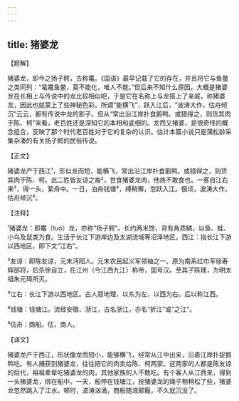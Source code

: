 ```yaml
---
---
---
```

title: 猪婆龙
---




【题解】


猪婆龙，即今之扬子鳄，古称鼍。《国语》最早记载了它的存在，并且将它与鱼鳖之类同列：“鼋鼍鱼鳖，莫不能化，唯人不能。”但后来不知什么原因，大概是猪婆龙在长相上与传说中的龙比较相似吧，于是它在名称上与龙搭上了亲戚，称猪婆龙，因此也就蒙上了些神秘色彩。所谓“能横飞”，跃入江后，“波涛大作，估舟倾沉”云云，都有传说中龙的影子。但从“常出沿江岸扑食鹅鸭。或猎得之，则货其肉于陈、柯”来看，老百姓还是深知它的本相和底细的。龙而又猪婆，是很奇怪的概念组合，反映了那个时代老百姓对于它的复杂的认识。估计本篇小说只是蒲松龄采集杂凑的有关扬子鳄的民俗传说。

【正文】

猪婆龙产于西江¹，形似龙而短，能横飞，常出沿江岸扑食鹅鸭。或猎得之，则货其肉于陈、柯。此二姓皆友谅之裔²，世食猪婆龙肉，他族不敢食也。一客自江右来³，得一头，絷舟中。一日，泊舟钱塘⁴，缚稍懈，忽跃入江。俄顷，波涛大作，估舟倾沉⁵。





【注释】


¹猪婆龙：即鼍（tuó）龙，亦称“扬子鳄”。长约两米馀，背有角质鳞，以鱼、蛙、小鸟及鼠类为食。生活于长江下游岸边及太湖流域等沼泽地区。西江：指长江下游以西地区，即下文“江右”。

²友谅：即陈友谅，元末沔阳人。元末农民起义军领袖之一。原为南系红巾军徐寿辉部将，后杀徐自立，在江州（今江西九江）称帝，国号汉。至其子陈理，为明太祖朱元璋所灭。

³江右：长江下游以西地区。古人叙地理，以东为左，以西为右。后以称江西。

⁴钱塘：钱塘江。流经安徽、浙江，古名浙江，亦名“折江”或“之江”。

⁵估舟：商船。估，商人。





【译文】


猪婆龙产于西江，形状像龙而短小，能够横飞，经常从江中出来，沿着江岸扑捉鹅鸭吃。有人捕获到猪婆龙，往往把它的肉卖给陈、柯两家。这两家的人都是陈友谅的后代，祖祖辈辈吃猪婆龙的肉，其他家族的人不敢吃。有个客人从江西来，得到一头猪婆龙，绑在船中。一天，船停在钱塘江，拴猪婆龙的绳子稍稍松了些，猪婆龙忽然跳入了江水。顿时，波涛汹涌，商船随浪颠簸，不久就沉没了。